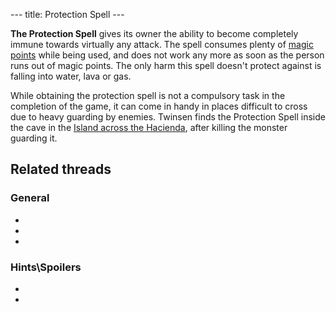 ---
title: Protection Spell
---

{{twinsunica import}}{{Infobox Item
 |image=Protect.gif
 |type=tool
 |critical=no
 |magical=yes
 |unique=yes
 |lba1=
 |lba2=yes
 |upgrades=no
 |rowposition=2
 |columnposition=4
 |effect=uses magic
 |effectamount=one
 |combattype=special
 |powerlevel=all
 |rate=
 |range=
 |damage=
}}

'''The Protection Spell''' gives its owner the ability to become completely immune towards virtually any attack. The spell consumes plenty of [[magic points]] while being used, and does not work any more as soon as the person runs out of magic points. The only harm this spell doesn't protect against is falling into water, lava or gas.

While obtaining the protection spell is not a compulsory task in the completion of the game, it can come in handy in places difficult to cross due to heavy guarding by enemies. Twinsen finds the Protection Spell inside the cave in the [[Island across the Hacienda]], after killing the monster guarding it.

==Related threads==
===General===
* {{thread|id=9302|title=LBA2 is over}}
* {{thread|id=6254|title=Very weird quote}}
* {{thread|id=5823|title=Protection Spell}}

===Hints\Spoilers===
* {{thread|id=10415|title=LBA 2 Goofs}}
* {{thread|id=5509|title=Protection Spell?}}